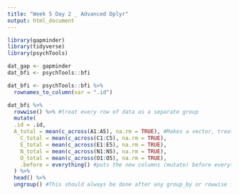 ```yaml
---
title: "Week 5 Day 2 _ Advanced Dplyr"
output: html_document
---
```


```r
library(gapminder)
library(tidyverse)
library(psychTools)
```

```r
dat_gap <- gapminder
dat_bfi <- psychTools::bfi
```

```r
dat_bfi <- psychTools::bfi %>%
  rownames_to_column(var = ".id")
```

```r
dat_bfi %>% 
  rowwise() %>% #treat every row of data as a separate group
  mutate(
  .id = .id,
  A_total = mean(c_across(A1:A5), na.rm = TRUE), #Makes a vector, treating each row as a group and then calculate a mean. 
    C_total = mean(c_across(C1:C5), na.rm = TRUE),
    E_total = mean(c_across(E1:E5), na.rm = TRUE),
    N_total = mean(c_across(N1:N5), na.rm = TRUE),
    O_total = mean(c_across(O1:O5), na.rm = TRUE),
    .before = everything() #puts the new columns (mutate) before everything
  ) %>%
  head() %>% 
  ungroup() #This should always be done after any group_by or rowwise function. 
```

